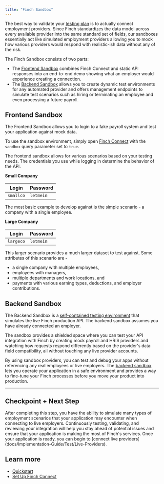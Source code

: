 ```yaml
---
title: "Finch Sandbox"
---
```


The best way to validate your [testing plan](/Implementation-Guide/Test/Testing-Plan) is to actually connect employment providers. Since Finch standardizes the data model across every available provider into the same standard set of fields, our sandboxes essentially act like simulated employment providers allowing you to mock how various providers would respond with realistic-ish data without any of the risk.

The Finch Sandbox consists of two parts: 
- The [Frontend Sandbox](#frontend-sandbox) combines Finch Connect and static API responses into an end-to-end demo showing what an employer would experience creating a connection. 
- The [Backend Sandbox](#backend-sandbox) allows you to create dynamic test environments for any automated provider and offers management endpoints to simulate test scenarios such as hiring or terminating an employee and even processing a future payroll.

## Frontend Sandbox

The Frontend Sandbox allows you to login to a fake payroll system and test your application against mock data.

To use the sandbox environment, simply open [Finch Connect](/Implementation-Guide/Connect/Set-Up-Finch-Connect) with the `sandbox` query parameter set to `true`.

The frontend sandbox allows for various scenarios based on your testing needs. The credentials you use while logging in determine the behavior of the API.

**Small Company**

Login             | Password
---------------------|-------------
 `smallco`           | `letmein` 

The most basic example to develop against is the simple scenario - a company with a single employee.

**Large Company**

Login              | Password
----------------------|-------------
 `largeco`            | `letmein` 

This larger scenario provides a much larger dataset to test against. Some attributes of this scenario are -
* a single company with multiple employees,
* employees with managers,
* multiple departments and work locations, and
* payments with various earning types, deductions, and employer contributions.


## Backend Sandbox

The Backend Sandbox is a [self-contained testing environment](https://sandbox.tryfinch.com) that simulates the live Finch production API. The backend sandbox assumes you have already connected an employer.

The sandbox provides a shielded space where you can test your API integration with Finch by creating mock payroll and HRIS providers and watching how requests respond differently based on the provider's data field compatibility, all without touching any live provider accounts. 

By using sandbox providers, you can test and debug your apps without referencing any real employees or live employers. The [backend sandbox](https://sandbox.tryfinch.com) lets you operate your application in a safe environment and provides a way to fine-tune your Finch processes before you move your product into production.

---

## Checkpoint + Next Step
<Check>
 After completing this step, you have the ability to simulate many types of employment scenarios that your application may encounter when connecting to live employers. Continuously testing, validating, and reviewing your integration will help you stay ahead of potential issues and ensure that your application is making the most of Finch's services. Once your application is ready, you can begin to [connect live providers](docs/Implementation-Guide/Test/Live-Providers). 
</Check>

## Learn more
- [Quickstart](/Get-Started/Quickstart)
- [Set Up Finch Connect](/Implementation-Guide/Connect/Set-Up-Finch-Connect)
